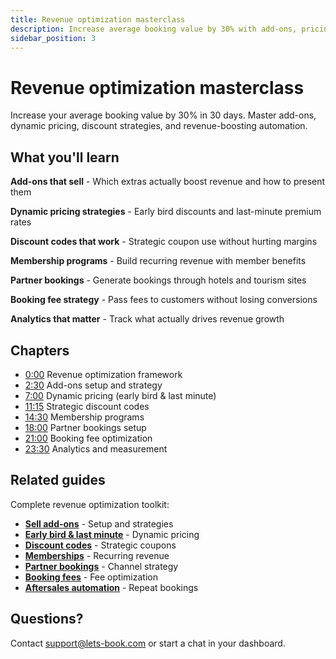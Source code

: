 ```yaml
---
title: Revenue optimization masterclass
description: Increase average booking value by 30% with add-ons, pricing, and automation
sidebar_position: 3
---
```



# Revenue optimization masterclass

<VideoPlayer videoId="VIDEO_ID_HERE" title="Revenue optimization masterclass" />

Increase your average booking value by 30% in 30 days. Master add-ons, dynamic pricing, discount strategies, and revenue-boosting automation.

## What you'll learn

**Add-ons that sell** - Which extras actually boost revenue and how to present them

**Dynamic pricing strategies** - Early bird discounts and last-minute premium rates

**Discount codes that work** - Strategic coupon use without hurting margins

**Membership programs** - Build recurring revenue with member benefits

**Partner bookings** - Generate bookings through hotels and tourism sites

**Booking fee strategy** - Pass fees to customers without losing conversions

**Analytics that matter** - Track what actually drives revenue growth

## Chapters

- [0:00](https://www.youtube.com/watch?v=VIDEO_ID_HERE&t=0s) Revenue optimization framework
- [2:30](https://www.youtube.com/watch?v=VIDEO_ID_HERE&t=150s) Add-ons setup and strategy
- [7:00](https://www.youtube.com/watch?v=VIDEO_ID_HERE&t=420s) Dynamic pricing (early bird & last minute)
- [11:15](https://www.youtube.com/watch?v=VIDEO_ID_HERE&t=675s) Strategic discount codes
- [14:30](https://www.youtube.com/watch?v=VIDEO_ID_HERE&t=870s) Membership programs
- [18:00](https://www.youtube.com/watch?v=VIDEO_ID_HERE&t=1080s) Partner bookings setup
- [21:00](https://www.youtube.com/watch?v=VIDEO_ID_HERE&t=1260s) Booking fee optimization
- [23:30](https://www.youtube.com/watch?v=VIDEO_ID_HERE&t=1410s) Analytics and measurement

## Related guides

Complete revenue optimization toolkit:

- **[Sell add-ons](/guides/boost-revenue/sell-add-ons-and-extras)** - Setup and strategies
- **[Early bird & last minute](/guides/boost-revenue/set-early-bird-and-last-minute-pricing)** - Dynamic pricing
- **[Discount codes](/guides/boost-revenue/create-discount-codes-to-boost-bookings)** - Strategic coupons
- **[Memberships](/guides/boost-revenue/offer-memberships-or-subscriptions)** - Recurring revenue
- **[Partner bookings](/guides/boost-revenue/generate-bookings-through-partners)** - Channel strategy
- **[Booking fees](/guides/boost-revenue/shift-booking-fee)** - Fee optimization
- **[Aftersales automation](/guides/boost-revenue/automate-aftersales-and-loyalty)** - Repeat bookings

## Questions?

Contact [support@lets-book.com](mailto:support@lets-book.com) or start a chat in your dashboard.
